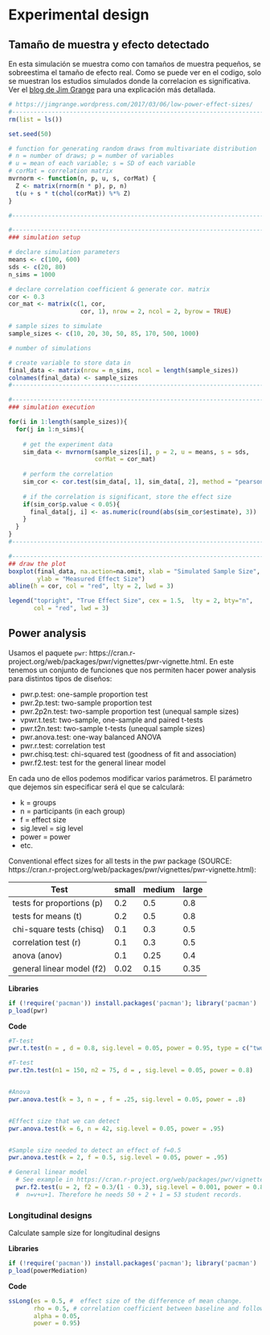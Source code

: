 # Experimental design

## Tamaño de muestra y efecto detectado

En esta simulación se muestra como con tamaños de muestra pequeños, se sobreestima el tamaño de efecto real. Como se puede ver en el codigo, solo se muestran los estudios simulados donde la correlacion es significativa. Ver el [blog de Jim Grange](https://jimgrange.wordpress.com/2017/03/06/low-power-effect-sizes/) para una explicación más detallada.
```r
# https://jimgrange.wordpress.com/2017/03/06/low-power-effect-sizes/
#------------------------------------------------------------------------------
rm(list = ls())

set.seed(50)

# function for generating random draws from multivariate distribution
# n = number of draws; p = number of variables
# u = mean of each variable; s = SD of each variable
# corMat = correlation matrix
mvrnorm <- function(n, p, u, s, corMat) {
  Z <- matrix(rnorm(n * p), p, n)
  t(u + s * t(chol(corMat)) %*% Z)
}

#------------------------------------------------------------------------------

#------------------------------------------------------------------------------
### simulation setup

# declare simulation parameters
means <- c(100, 600)
sds <- c(20, 80)
n_sims = 1000

# declare correlation coefficient & generate cor. matrix
cor <- 0.3
cor_mat <- matrix(c(1, cor, 
                    cor, 1), nrow = 2, ncol = 2, byrow = TRUE)

# sample sizes to simulate
sample_sizes <- c(10, 20, 30, 50, 85, 170, 500, 1000)

# number of simulations

# create variable to store data in
final_data <- matrix(nrow = n_sims, ncol = length(sample_sizes))
colnames(final_data) <- sample_sizes
#------------------------------------------------------------------------------

#------------------------------------------------------------------------------
### simulation execution

for(i in 1:length(sample_sizes)){
  for(j in 1:n_sims){
    
    # get the experiment data
    sim_data <- mvrnorm(sample_sizes[i], p = 2, u = means, s = sds, 
                        corMat = cor_mat)
    
    # perform the correlation
    sim_cor <- cor.test(sim_data[, 1], sim_data[, 2], method = "pearson")
    
    # if the correlation is significant, store the effect size
    if(sim_cor$p.value < 0.05){
      final_data[j, i] <- as.numeric(round(abs(sim_cor$estimate), 3))
    }
  }
}
#------------------------------------------------------------------------------

#------------------------------------------------------------------------------
## draw the plot
boxplot(final_data, na.action=na.omit, xlab = "Simulated Sample Size", 
        ylab = "Measured Effect Size")
abline(h = cor, col = "red", lty = 2, lwd = 3)

legend("topright", "True Effect Size", cex = 1.5,  lty = 2, bty="n", 
       col = "red", lwd = 3)

```



## Power analysis

Usamos el paquete `pwr`: https://cran.r-project.org/web/packages/pwr/vignettes/pwr-vignette.html. En este tenemos un conjunto de funciones que nos permiten hacer power analysis para distintos tipos de diseños:  

* pwr.p.test: one-sample proportion test
* pwr.2p.test: two-sample proportion test
* pwr.2p2n.test: two-sample proportion test (unequal sample sizes)
* vpwr.t.test: two-sample, one-sample and paired t-tests
* pwr.t2n.test: two-sample t-tests (unequal sample sizes)
* pwr.anova.test: one-way balanced ANOVA
* pwr.r.test: correlation test
* pwr.chisq.test: chi-squared test (goodness of fit and association)
* pwr.f2.test: test for the general linear model

En cada uno de ellos podemos modificar varios parámetros. El parámetro que dejemos sin especificar será el que se calculará:  

* k = groups  
* n = participants (in each group)  
* f = effect size  
* sig.level = sig level  
* power = power  
* etc.  


Conventional effect sizes for all tests in the pwr package (SOURCE: https://cran.r-project.org/web/packages/pwr/vignettes/pwr-vignette.html):  

|Test  |	small|	medium|	large|
|-----|-----|------|------|
|tests for proportions (p)	|0.2	|0.5	|0.8|
|tests for means (t)	|0.2	|0.5	|0.8|
|chi-square tests (chisq)	|0.1|	0.3|	0.5|
|correlation test (r)|	0.1	|0.3	|0.5|
|anova (anov)|	0.1|	0.25	|0.4|
|general linear model (f2)	|0.02	|0.15|	0.35|  



**Libraries**
```r
if (!require('pacman')) install.packages('pacman'); library('pacman')
p_load(pwr)
```


**Code**
```r

#T-test
pwr.t.test(n = , d = 0.8, sig.level = 0.05, power = 0.95, type = c("two.sample"))

#T-test 
pwr.t2n.test(n1 = 150, n2 = 75, d = , sig.level = 0.05, power = 0.8)


#Anova 
pwr.anova.test(k = 3, n = , f = .25, sig.level = 0.05, power = .8)


#Effect size that we can detect
pwr.anova.test(k = 6, n = 42, sig.level = 0.05, power = .95)


#Sample size needed to detect an effect of f=0.5
pwr.anova.test(k = 2, f = 0.5, sig.level = 0.05, power = .95)

# General linear model
  # See example in https://cran.r-project.org/web/packages/pwr/vignettes/pwr-vignette.html
  pwr.f2.test(u = 2, f2 = 0.3/(1 - 0.3), sig.level = 0.001, power = 0.8)
  #  n=v+u+1. Therefore he needs 50 + 2 + 1 = 53 student records.
```

### Longitudinal designs

Calculate sample size for longitudinal designs

**Libraries**
```r
if (!require('pacman')) install.packages('pacman'); library('pacman')
p_load(powerMediation)
```


**Code**
```r
ssLong(es = 0.5, #	effect size of the difference of mean change.
       rho = 0.5, # correlation coefficient between baseline and follow-up values within a treatment group.
       alpha = 0.05, 
       power = 0.95)
```

